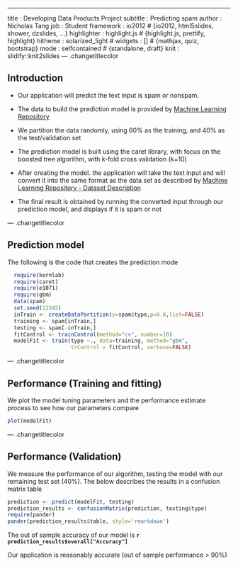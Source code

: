 ---
title       : Developing Data Products Project
subtitle    : Predicting spam
author      : Nicholas Tang
job         : Student
framework   : io2012        # {io2012, html5slides, shower, dzslides, ...}
highlighter : highlight.js  # {highlight.js, prettify, highlight}
hitheme     : solarized_light      # 
widgets     : []            # {mathjax, quiz, bootstrap}
mode        : selfcontained # {standalone, draft}
knit        : slidify::knit2slides
--- .changetitlecolor

## Introduction

* Our application will predict the text input is spam or nonspam.  
  
* The data to build the prediction model is provided by [Machine Learning Repository](https://archive.ics.uci.edu/ml/datasets/Spambase)  
  
* We partition the data randomly, using 60% as the training, and 40% as the test/validation set  
    
* The prediction model is built using the caret library, with focus on the boosted tree algorithm, with k-fold cross validation (k=10)  
  
* After creating the model. the application will take the text input and will convert it into the same format as the data set as described by [Machine Learning Repository - Dataset Description](https://archive.ics.uci.edu/ml/machine-learning-databases/spambase/spambase.names)  
  
* The final result is obtained by running the converted input through our prediction model, and displays if it is spam or not

--- .changetitlecolor

## Prediction model

The following is the code that creates the prediction mode  

```r
  require(kernlab)
  require(caret)  
  require(e1071)
  require(gbm)
  data(spam)
  set.seed(12345)
  inTrain <- createDataPartition(y=spam$type,p=0.6,list=FALSE)
  training <- spam[inTrain,]
  testing <- spam[-inTrain,]
  fitControl <- trainControl(method="cv", number=10)
  modelFit <- train(type ~., data=training, method="gbm", 
                    trControl = fitControl, verbose=FALSE) 

```

--- .changetitlecolor

## Performance (Training and fitting)

We plot the model tuning parameters and the performance estimate process to see how our parameters compare  

```r
plot(modelFit)
```

--- .changetitlecolor

## Performance (Validation)

We measure the performance of our algorithm, testing the model with our remaining test set (40%). The below describes the results in a confusion matrix table  
  
```r
prediction <- predict(modelFit, testing)
prediction_results <- confusionMatrix(prediction, testing$type)
require(pander)
pander(prediction_results$table, style='rmarkdown')
```
  
  
The out of sample accuracy of our model is **`r prediction_results$overall["Accuracy"]`**  
  
Our application is reasonably accurate (out of sample performance > 90%)


